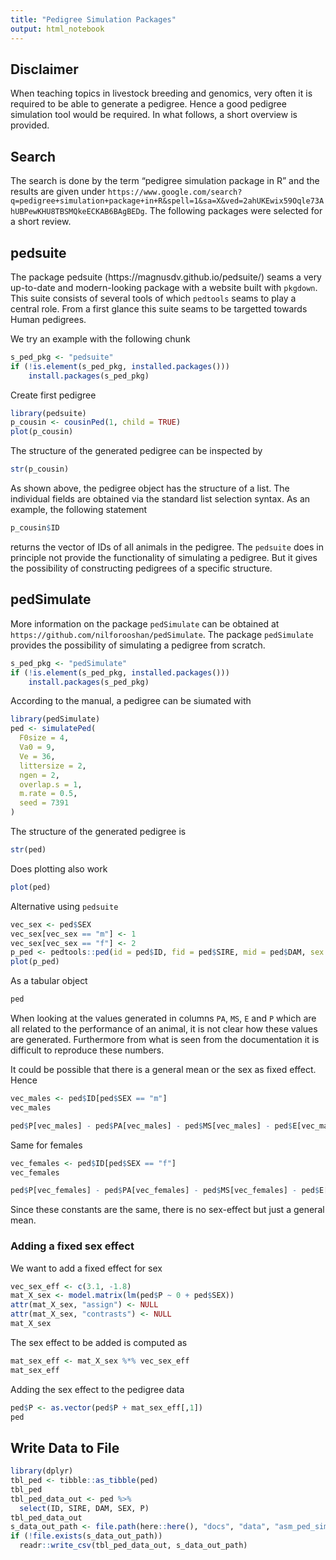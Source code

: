 ```yaml
---
title: "Pedigree Simulation Packages"
output: html_notebook
---
```


## Disclaimer
When teaching topics in livestock breeding and genomics, very often it is required to be able to generate a pedigree. Hence a good pedigree simulation tool would be required. In what follows, a short overview is provided.


## Search
The search is done by the term "pedigree simulation package in R" and the results are given under `https://www.google.com/search?q=pedigree+simulation+package+in+R&spell=1&sa=X&ved=2ahUKEwix59Oqle73AhUBPewKHU8TBSMQkeECKAB6BAgBEDg`. The following packages were selected for a short review.


## pedsuite
The package pedsuite (https://magnusdv.github.io/pedsuite/) seams a very up-to-date and modern-looking package with a website built with `pkgdown`. This suite consists of several tools of which `pedtools` seams to play a central role. From a first glance this suite seams to be targetted towards Human pedigrees. 

We try an example with the following chunk

```r
s_ped_pkg <- "pedsuite"
if (!is.element(s_ped_pkg, installed.packages())) 
    install.packages(s_ped_pkg)
```

Create first pedigree

```r
library(pedsuite)
p_cousin <- cousinPed(1, child = TRUE)
plot(p_cousin)
```

The structure of the generated pedigree can be inspected by

```r
str(p_cousin)
```

As shown above, the pedigree object has the structure of a list. The individual fields are obtained via the standard list selection syntax. As an example, the following statement

```r
p_cousin$ID
```

returns the vector of IDs of all animals in the pedigree. The `pedsuite` does in principle not provide the functionality of simulating a pedigree. But it gives the possibility of constructing pedigrees of a specific structure. 


## pedSimulate
More information on the package `pedSimulate` can be obtained at `https://github.com/nilforooshan/pedSimulate`. The package `pedSimulate` provides the possibility of simulating a pedigree from scratch.

```r
s_ped_pkg <- "pedSimulate"
if (!is.element(s_ped_pkg, installed.packages())) 
    install.packages(s_ped_pkg)
```

According to the manual, a pedigree can be siumated with

```r
library(pedSimulate)
ped <- simulatePed(
  F0size = 4,
  Va0 = 9,
  Ve = 36,
  littersize = 2,
  ngen = 2,
  overlap.s = 1,
  m.rate = 0.5,
  seed = 7391
)
```

The structure of the generated pedigree is 

```r
str(ped)
```

Does plotting also work

```r
plot(ped)
```

Alternative using `pedsuite`

```r
vec_sex <- ped$SEX
vec_sex[vec_sex == "m"] <- 1
vec_sex[vec_sex == "f"] <- 2
p_ped <- pedtools::ped(id = ped$ID, fid = ped$SIRE, mid = ped$DAM, sex = vec_sex)
plot(p_ped)
```

As a tabular object

```r
ped
```

When looking at the values generated in columns `PA`, `MS`, `E` and `P` which are all related to the performance of an animal, it is not clear how these values are generated. Furthermore from what is seen from the documentation it is difficult to reproduce these numbers. 

It could be possible that there is a general mean or the sex as fixed effect. Hence

```r
vec_males <- ped$ID[ped$SEX == "m"]
vec_males
```

```r
ped$P[vec_males] - ped$PA[vec_males] - ped$MS[vec_males] - ped$E[vec_males]
```

Same for females

```r
vec_females <- ped$ID[ped$SEX == "f"]
vec_females

```

```r
ped$P[vec_females] - ped$PA[vec_females] - ped$MS[vec_females] - ped$E[vec_females]
```

Since these constants are the same, there is no sex-effect but just a general mean.


### Adding a fixed sex effect
We want to add a fixed effect for sex

```r
vec_sex_eff <- c(3.1, -1.8)
mat_X_sex <- model.matrix(lm(ped$P ~ 0 + ped$SEX))
attr(mat_X_sex, "assign") <- NULL
attr(mat_X_sex, "contrasts") <- NULL
mat_X_sex
```

The sex effect to be added is computed as

```r
mat_sex_eff <- mat_X_sex %*% vec_sex_eff
mat_sex_eff
```

Adding the sex effect to the pedigree data

```r
ped$P <- as.vector(ped$P + mat_sex_eff[,1])
ped
```


## Write Data to File

```r
library(dplyr)
tbl_ped <- tibble::as_tibble(ped)
tbl_ped
tbl_ped_data_out <- ped %>%
  select(ID, SIRE, DAM, SEX, P)
tbl_ped_data_out
s_data_out_path <- file.path(here::here(), "docs", "data", "asm_ped_sim_data.csv")
if (!file.exists(s_data_out_path))
  readr::write_csv(tbl_ped_data_out, s_data_out_path)
```

